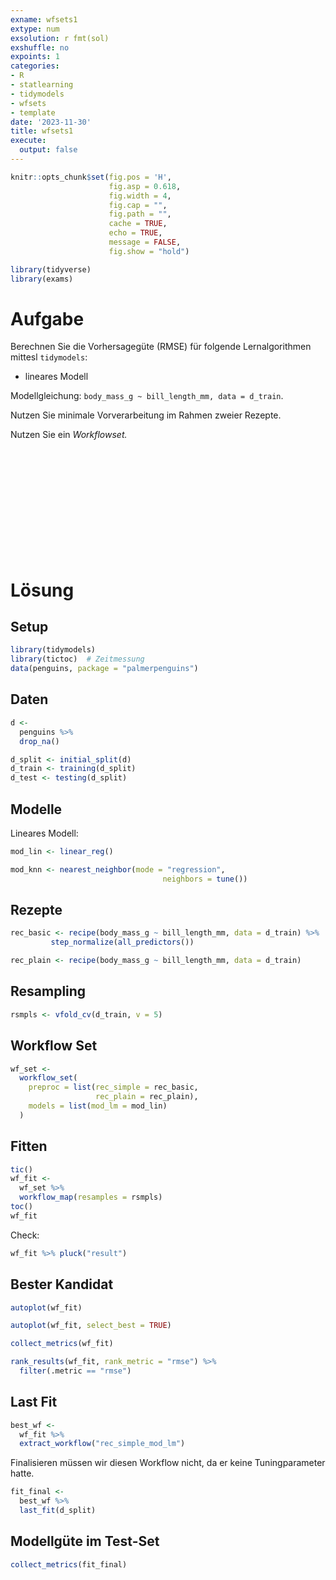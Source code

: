 ```yaml
---
exname: wfsets1
extype: num
exsolution: r fmt(sol)
exshuffle: no
expoints: 1
categories:
- R
- statlearning
- tidymodels
- wfsets
- template
date: '2023-11-30'
title: wfsets1
execute: 
  output: false
---
```







```r
knitr::opts_chunk$set(fig.pos = 'H',
                      fig.asp = 0.618,
                      fig.width = 4,
                      fig.cap = "", 
                      fig.path = "",
                      cache = TRUE,
                      echo = TRUE,
                      message = FALSE,
                      fig.show = "hold")

library(tidyverse)
library(exams)
```






# Aufgabe

Berechnen Sie die Vorhersagegüte (RMSE) für folgende Lernalgorithmen mittesl `tidymodels`:

- lineares Modell

Modellgleichung: `body_mass_g ~ bill_length_mm, data = d_train`.

Nutzen Sie minimale Vorverarbeitung im Rahmen zweier Rezepte.

Nutzen Sie ein *Workflowset.*




</br>
</br>
</br>
</br>
</br>
</br>
</br>
</br>
</br>
</br>

# Lösung

## Setup
```r
library(tidymodels)
library(tictoc)  # Zeitmessung
data(penguins, package = "palmerpenguins")
```

## Daten


```r
d <-
  penguins %>% 
  drop_na()
```





```r
d_split <- initial_split(d)
d_train <- training(d_split)
d_test <- testing(d_split)
```


## Modelle


Lineares Modell:



```r
mod_lin <- linear_reg()

mod_knn <- nearest_neighbor(mode = "regression",
                                  neighbors = tune())
```


## Rezepte

```r
rec_basic <- recipe(body_mass_g ~ bill_length_mm, data = d_train) %>% 
         step_normalize(all_predictors())
```


```r
rec_plain <- recipe(body_mass_g ~ bill_length_mm, data = d_train)
```


## Resampling

```r
rsmpls <- vfold_cv(d_train, v = 5)
```


## Workflow Set

```r
wf_set <-
  workflow_set(
    preproc = list(rec_simple = rec_basic,
                   rec_plain = rec_plain),
    models = list(mod_lm = mod_lin)
  )
```


## Fitten


```r
tic()
wf_fit <-
  wf_set %>% 
  workflow_map(resamples = rsmpls)
toc()
wf_fit
```


Check:

```r
wf_fit %>% pluck("result")
```


## Bester Kandidat

```r
autoplot(wf_fit)
```


```r
autoplot(wf_fit, select_best = TRUE)
```


```r
collect_metrics(wf_fit)
```



```r
rank_results(wf_fit, rank_metric = "rmse") %>% 
  filter(.metric == "rmse")
```




## Last Fit

```r
best_wf <-
  wf_fit %>% 
  extract_workflow("rec_simple_mod_lm")
```


Finalisieren müssen wir diesen Workflow nicht, da er keine Tuningparameter hatte.

```r
fit_final <-
  best_wf %>% 
  last_fit(d_split)
```


## Modellgüte im Test-Set

```r
collect_metrics(fit_final)
```





